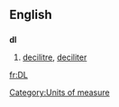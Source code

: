 ==English==
==={{abbreviation}}===
'''dl'''
# [[decilitre]], [[deciliter]]

[[Category:Units of measure]]

[[fr:DL]]